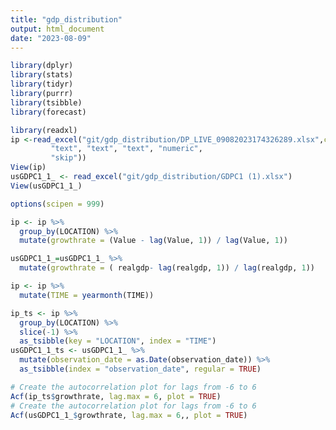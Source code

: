 ```yaml
---
title: "gdp_distribution"
output: html_document
date: "2023-08-09"
---
```

```r
library(dplyr)
library(stats)
library(tidyr)
library(purrr)
library(tsibble)
library(forecast)
```

```r
library(readxl)
ip <-read_excel("git/gdp_distribution/DP_LIVE_09082023174326289.xlsx",col_types = c("text", "text", "text", 
         "text", "text", "text", "numeric", 
         "skip"))
View(ip)
usGDPC1_1_ <- read_excel("git/gdp_distribution/GDPC1 (1).xlsx")
View(usGDPC1_1_)
```
```r
options(scipen = 999)
```

```r
ip <- ip %>%
  group_by(LOCATION) %>%
  mutate(growthrate = (Value - lag(Value, 1)) / lag(Value, 1))

usGDPC1_1_=usGDPC1_1_ %>%
  mutate(growthrate = ( realgdp- lag(realgdp, 1)) / lag(realgdp, 1))

```
```r
ip <- ip %>%
  mutate(TIME = yearmonth(TIME))

ip_ts <- ip %>%
  group_by(LOCATION) %>%
  slice(-1) %>%
  as_tsibble(key = "LOCATION", index = "TIME")
usGDPC1_1_ts <- usGDPC1_1_ %>%
  mutate(observation_date = as.Date(observation_date)) %>%
  as_tsibble(index = "observation_date", regular = TRUE)


```
```r
# Create the autocorrelation plot for lags from -6 to 6
Acf(ip_ts$growthrate, lag.max = 6, plot = TRUE)
# Create the autocorrelation plot for lags from -6 to 6
Acf(usGDPC1_1_$growthrate, lag.max = 6,, plot = TRUE)
```



